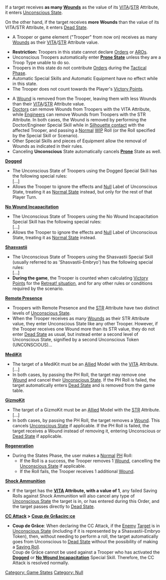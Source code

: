 {{n5-section-game-states}}


If a target receives '''as many [[Wounds]]''' as the value of its [[VITA]]/[[STR]] Attribute, it enters [[Unconscious State]].

On the other hand, if the target receives '''more Wounds''' than the value of its VITA/STR Attribute, it enters [[Dead State]].

{{image | name=eng-unconscious.jpg | style=128 }}

{{css_skillbox |red| UNCONSCIOUS STATE }}
{{skill-label | Null }}
{{activation}}
* A Trooper or game element ("Trooper" from now on) receives as many [[Wounds]] as their [[VITA]]/[[STR]] Attribute value.

{{effects}}
* '''Restriction:''' Troopers in this state cannot declare [[Trooper Activation | Orders]] or [[ARO]]s.
* Unconscious Troopers automatically enter '''[[Prone State]]''' unless they are a Troop Type unable to do so.
* Troopers in this state do not contribute [[Orders]] during the [[Tactical Phase]].
* Automatic Special Skills and Automatic Equipment have no effect while in this state.
* The Trooper does not count towards the Player's [[Victory Points]].

{{cancellation}}
* A [[Wound]] is removed from the Trooper, leaving them with less Wounds than their [[VITA]]/[[STR]] Attribute value.
* [[Doctors]] can remove Wounds from Troopers with the VITA Attribute, while [[Engineers]] can remove Wounds from Troopers with the STR Attribute. In both cases, the Wound is removed by performing the Doctor/Engineer Special Skill while in [[Silhouette contact]] with the affected Trooper, and passing a [[Normal]] [[WIP]] Roll (or the Roll specified by the Special Skill or Scenario).
* Other Special Skills and pieces of Equipment allow the removal of Wounds as indicated in their rules.
* Canceling '''Unconscious''' State automatically cancels '''[[Prone]]''' State as well.
{{css_skillbox-end}}


{{see-also}}
'''[[Dogged]]'''
* The Unconscious State of Troopers using the Dogged Special Skill has the following special rules: <br>[...]
* Allows the Trooper to ignore the effects and [[Null]] Label of Unconscious State, treating it as [[Normal State]] instead, but only for the rest of that Player Turn.


'''[[No Wound Incapacitation]]'''
* The Unconscious State of Troopers using the No Wound Incapacitation Special Skill has the following special rules: <br>[...]
* Allows the Trooper to ignore the effects and [[Null]] Label of Unconscious State, treating it as [[Normal State]] instead.


'''[[Shasvastii]]'''
* The Unconscious State of Troopers using the Shasvastii Special Skill (usually referred to as 'Shasvastii-Embryo') has the following special rules: <br>[...]
* '''During the game''', the Trooper is counted when calculating [[Victory Points]] for the [[Retreat Situation | Retreat! situation]], and for any other rules or conditions required by the scenario.


'''[[Remote Presence]]'''
* Troopers with Remote Presence and the [[STR]] Attribute have two distinct levels of [[Unconscious State]].
* When the Trooper receives as many [[Wounds]] as their STR Attribute value, they enter Unconscious State like any other Trooper. However, if the Trooper receives one Wound more than its STR value, they do not enter [[Dead State]] as usual, but instead enter a second level of Unconscious State, signified by a second Unconscious Token (UNCONSCIOUS)...


'''[[MediKit]]'''
* The target of a MediKit must be an [[Allied]] Model with the [[VITA]] Attribute. <br>[...]
* In both cases, by passing the PH Roll, the target may remove one [[Wound]] and cancel their [[Unconscious State]]. If the PH Roll is failed, the target automatically enters [[Dead State]] and is removed from the game table.


'''[[GizmoKit]]'''
* The target of a GizmoKit must be an [[Allied]] Model with the [[STR]] Attribute. <br>[...]
* In both cases, by passing the PH Roll, the target removes a [[Wound]]. This cancels [[Unconscious State]] if applicable. If the PH Roll is failed, the target receives a Wound instead of removing it, entering Unconscious or [[Dead State]] if applicable.


'''[[Regeneration]]'''
* During the States Phase, the user makes a [[Normal]] [[PH]] Roll:
** If the Roll is a success, the Trooper removes 1 [[Wound]], cancelling the [[Unconscious State]] if applicable.
** If the Roll fails, the Trooper receives 1 additional [[Wound]].


'''[[Shock Ammunition]]'''
* If the target has the '''[[VITA]] Attribute, with a value of 1''', any failed Saving Rolls against Shock Ammunition will also cancel any type of [[Unconscious State]] the target is in, or has entered during this Order, and the target passes directly to [[Dead State]].


'''[[CC Attack]] > [[Coup de Gr&acirc;ce]]'''
* '''Coup de Gr&acirc;ce''': When declaring the CC Attack, if the [[Enemy]] [[Target]] is in [[Unconscious State]] (including if it is represented by a Shasvastii-Embryo Token), then, without needing to perform a roll, the target automatically goes from Unconscious to [[Dead State]] without the possibility of making a [[Saving Roll]].<br>Coup de Gr&acirc;ce cannot be used against a Trooper who has activated the '''[[Dogged]]''' or '''[[No Wound Incapacitation]]''' Special Skill. Therefore, the CC Attack is resolved normally.
{{see-also-end}}



{{n5-section-game-states}}



[[Category: Game States]]

<!-- Label and Trait categories. -->
[[Category: Null ]]